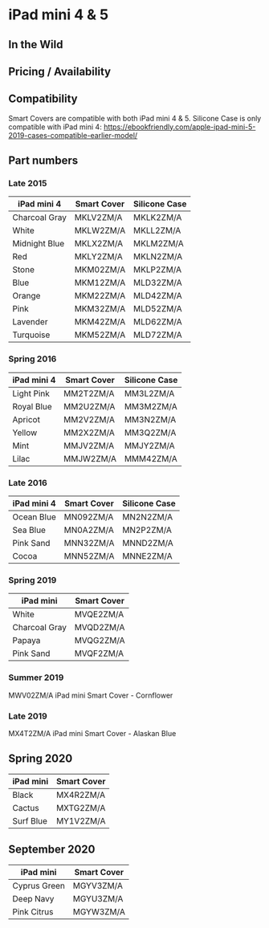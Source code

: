 # iPad mini 4 & 5

## In the Wild

## Pricing / Availability

## Compatibility

Smart Covers are compatible with both iPad mini 4 & 5. Silicone Case is only compatible with iPad mini 4: https://ebookfriendly.com/apple-ipad-mini-5-2019-cases-compatible-earlier-model/

## Part numbers

### Late 2015

| iPad mini 4   | Smart Cover | Silicone Case |
| ------------- | ----------- | ------------- |
| Charcoal Gray | MKLV2ZM/A   | MKLK2ZM/A     |
| White         | MKLW2ZM/A   | MKLL2ZM/A     |
| Midnight Blue | MKLX2ZM/A   | MKLM2ZM/A     |
| Red           | MKLY2ZM/A   | MKLN2ZM/A     |
| Stone         | MKM02ZM/A   | MKLP2ZM/A     |
| Blue          | MKM12ZM/A   | MLD32ZM/A     |
| Orange        | MKM22ZM/A   | MLD42ZM/A     |
| Pink          | MKM32ZM/A   | MLD52ZM/A     |
| Lavender      | MKM42ZM/A   | MLD62ZM/A     |
| Turquoise     | MKM52ZM/A   | MLD72ZM/A     |

### Spring 2016

| iPad mini 4 | Smart Cover | Silicone Case |
| ----------- | ----------- | ------------- |
| Light Pink  | MM2T2ZM/A   | MM3L2ZM/A     |
| Royal Blue  | MM2U2ZM/A   | MM3M2ZM/A     |
| Apricot     | MM2V2ZM/A   | MM3N2ZM/A     |
| Yellow      | MM2X2ZM/A   | MM3Q2ZM/A     |
| Mint        | MMJV2ZM/A   | MMJY2ZM/A     |
| Lilac       | MMJW2ZM/A   | MMM42ZM/A     |

### Late 2016

| iPad mini 4 | Smart Cover | Silicone Case |
| ----------- | ----------- | ------------- |
| Ocean Blue  | MN092ZM/A   | MN2N2ZM/A     |
| Sea Blue    | MN0A2ZM/A   | MN2P2ZM/A     |
| Pink Sand   | MNN32ZM/A   | MNND2ZM/A     |
| Cocoa       | MNN52ZM/A   | MNNE2ZM/A     |

### Spring 2019

| iPad mini     | Smart Cover |
| ------------- | ----------- |
| White         | MVQE2ZM/A   |
| Charcoal Gray | MVQD2ZM/A   |
| Papaya        | MVQG2ZM/A   |
| Pink Sand     | MVQF2ZM/A   |

### Summer 2019

MWV02ZM/A iPad mini Smart Cover - Cornflower

### Late 2019

MX4T2ZM/A iPad mini Smart Cover - Alaskan Blue

## Spring 2020

| iPad mini | Smart Cover |
| --------- | ----------- |
| Black     | MX4R2ZM/A   |
| Cactus    | MXTG2ZM/A   |
| Surf Blue | MY1V2ZM/A   |

## September 2020

| iPad mini    | Smart Cover |
| ------------ | ----------- |
| Cyprus Green | MGYV3ZM/A   |
| Deep Navy    | MGYU3ZM/A   |
| Pink Citrus  | MGYW3ZM/A   |
